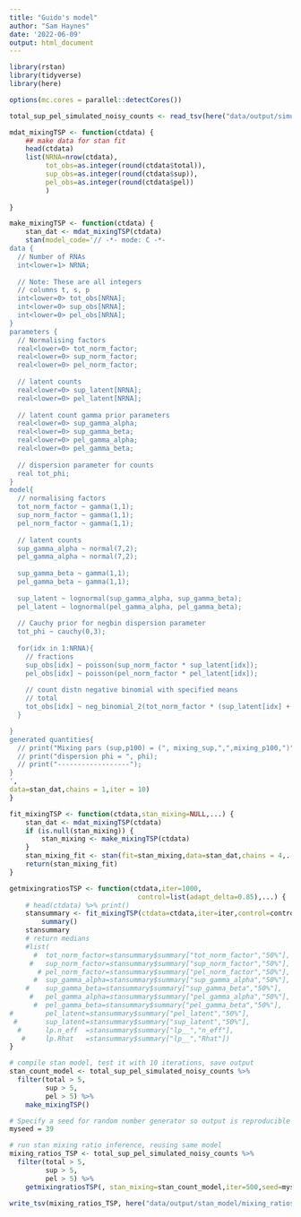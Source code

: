 ```yaml
---
title: "Guido's model"
author: "Sam Haynes"
date: '2022-06-09'
output: html_document
---
```


```r
library(rstan)
library(tidyverse)
library(here)

options(mc.cores = parallel::detectCores())

total_sup_pel_simulated_noisy_counts <- read_tsv(here("data/output/simulated_counts/total_sup_pel_simulated_noisy_counts.tsv"))
```

```r
mdat_mixingTSP <- function(ctdata) {
    ## make data for stan fit
    head(ctdata)
    list(NRNA=nrow(ctdata),
         tot_obs=as.integer(round(ctdata$total)),
         sup_obs=as.integer(round(ctdata$sup)),
         pel_obs=as.integer(round(ctdata$pel))
         )
    
}

make_mixingTSP <- function(ctdata) {
    stan_dat <- mdat_mixingTSP(ctdata)
    stan(model_code='// -*- mode: C -*-
data {
  // Number of RNAs
  int<lower=1> NRNA;     
  
  // Note: These are all integers
  // columns t, s, p
  int<lower=0> tot_obs[NRNA];
  int<lower=0> sup_obs[NRNA];
  int<lower=0> pel_obs[NRNA];
}
parameters {
  // Normalising factors
  real<lower=0> tot_norm_factor;
  real<lower=0> sup_norm_factor;
  real<lower=0> pel_norm_factor;
  
  // latent counts
  real<lower=0> sup_latent[NRNA];
  real<lower=0> pel_latent[NRNA];
  
  // latent count gamma prior parameters
  real<lower=0> sup_gamma_alpha;
  real<lower=0> sup_gamma_beta;
  real<lower=0> pel_gamma_alpha;
  real<lower=0> pel_gamma_beta;
  
  // dispersion parameter for counts
  real tot_phi;
}
model{
  // normalising factors
  tot_norm_factor ~ gamma(1,1);
  sup_norm_factor ~ gamma(1,1);
  pel_norm_factor ~ gamma(1,1);
  
  // latent counts
  sup_gamma_alpha ~ normal(7,2);
  pel_gamma_alpha ~ normal(7,2);
  
  sup_gamma_beta ~ gamma(1,1);
  pel_gamma_beta ~ gamma(1,1);
  
  sup_latent ~ lognormal(sup_gamma_alpha, sup_gamma_beta);
  pel_latent ~ lognormal(pel_gamma_alpha, pel_gamma_beta);
  
  // Cauchy prior for negbin dispersion parameter
  tot_phi ~ cauchy(0,3);
  
  for(idx in 1:NRNA){ 
    // fractions
    sup_obs[idx] ~ poisson(sup_norm_factor * sup_latent[idx]);
    pel_obs[idx] ~ poisson(pel_norm_factor * pel_latent[idx]);
  
    // count distn negative binomial with specified means
    // total
    tot_obs[idx] ~ neg_binomial_2(tot_norm_factor * (sup_latent[idx] + pel_latent[idx]), tot_phi);
  }

}
generated quantities{
  // print("Mixing pars (sup,p100) = (", mixing_sup,",",mixing_p100,")");
  // print("dispersion phi = ", phi);
  // print("------------------");
}
',
data=stan_dat,chains = 1,iter = 10)
}

fit_mixingTSP <- function(ctdata,stan_mixing=NULL,...) {
    stan_dat <- mdat_mixingTSP(ctdata)
    if (is.null(stan_mixing)) {
        stan_mixing <- make_mixingTSP(ctdata)
    }
    stan_mixing_fit <- stan(fit=stan_mixing,data=stan_dat,chains = 4,...)
    return(stan_mixing_fit)
}

getmixingratiosTSP <- function(ctdata,iter=1000,
                                control=list(adapt_delta=0.85),...) {
    # head(ctdata) %>% print()
    stansummary <- fit_mixingTSP(ctdata=ctdata,iter=iter,control=control,...) %>%
        summary()
    stansummary
    # return medians
    #list(
      #  tot_norm_factor=stansummary$summary["tot_norm_factor","50%"],
     #   sup_norm_factor=stansummary$summary["sup_norm_factor","50%"],
       # pel_norm_factor=stansummary$summary["pel_norm_factor","50%"],
      #  sup_gamma_alpha=stansummary$summary["sup_gamma_alpha","50%"],
    #    sup_gamma_beta=stansummary$summary["sup_gamma_beta","50%"],
     #   pel_gamma_alpha=stansummary$summary["pel_gamma_alpha","50%"],
      #  pel_gamma_beta=stansummary$summary["pel_gamma_beta","50%"],
#        pel_latent=stansummary$summary["pel_latent","50%"],
 #       sup_latent=stansummary$summary["sup_latent","50%"],
  #      lp.n_eff  =stansummary$summary["lp__","n_eff"],
   #     lp.Rhat   =stansummary$summary["lp__","Rhat"])
}

```

```r

# compile stan model, test it with 10 iterations, save output
stan_count_model <- total_sup_pel_simulated_noisy_counts %>%
  filter(total > 5,
         sup > 5,
         pel > 5) %>%
    make_mixingTSP()

# Specify a seed for random number generator so output is reproducible
myseed = 39

# run stan mixing ratio inference, reusing same model
mixing_ratios_TSP <- total_sup_pel_simulated_noisy_counts %>%
  filter(total > 5,
         sup > 5,
         pel > 5) %>%
    getmixingratiosTSP(, stan_mixing=stan_count_model,iter=500,seed=myseed)

```

```r
write_tsv(mixing_ratios_TSP, here("data/output/stan_model/mixing_ratios_TSP_latent.tsv"))
```
